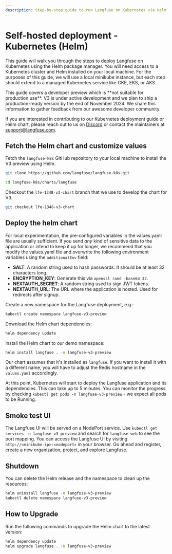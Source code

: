 ```yaml
---
description: Step-by-step guide to run Langfuse on Kubernetes via Helm.
---
```


# Self-hosted deployment - Kubernetes (Helm)

This guide will walk you through the steps to deploy Langfuse on Kubernetes using the Helm package manager.
You will need access to a Kubernetes cluster and Helm installed on your local machine.
For the purposes of this guide, we will use a local minikube instance, but each step should extend to a managed Kubernetes service like GKE, EKS, or AKS.

<Callout type="warning">
  This guide covers a developer preview which is **not suitable for production use**.
  V3 is under active development and we plan to ship a production-ready version by the end of November 2024.
  We share this information to gather feedback from our awesome developer community.

  If you are interested in contributing to our Kubernetes deployment guide or Helm chart, please reach out to us on [Discord](/discord) or contact the maintainers at support@langfuse.com.
</Callout>

## Fetch the Helm chart and customize values

Fetch the `langfuse-k8s` GitHub repository to your local machine to install the V3 preview using Helm.
```bash
git clone https://github.com/langfuse/langfuse-k8s.git

cd langfuse-k8s/charts/langfuse
```

Checkout the `lfe-1348-v3-chart` branch that we use to develop the chart for V3.
```bash
git checkout lfe-1348-v3-chart
```

## Deploy the helm chart

For local experimentation, the pre-configured variables in the values.yaml file are usually sufficient.
If you send _any_ kind of sensitive data to the application or intend to keep it up for longer, we recommend that
you modify the values.yaml file and overwrite the following environment variables using the `additionalEnv` field:

- **SALT**: A random string used to hash passwords. It should be at least 32 characters long.
- **ENCRYPTION_KEY**: Generate this via `openssl rand -base64 32`.
- **NEXTAUTH_SECRET**: A random string used to sign JWT tokens.
- **NEXTAUTH_URL**: The URL where the application is hosted. Used for redirects after signup.

Create a new namespace for the Langfuse deployment, e.g.:
```bash
kubectl create namespace langfuse-v3-preview
```

Download the Helm chart dependencies:
```bash
helm dependency update
```

Install the Helm chart to our demo namespace:
```bash
helm install langfuse . -n langfuse-v3-preview
```
Our chart assumes that it's installed as `langfuse`.
If you want to install it with a different name, you will have to adjust the Redis hostname in the `values.yaml` accordingly.

At this point, Kubernetes will start to deploy the Langfuse application and its dependencies.
This can take up to 5 minutes.
You can monitor the progress by checking `kubectl get pods -n langfuse-v3-preview` - we expect all pods to be Running.

## Smoke test UI

The Langfuse UI will be served on a NodePort service.
Use `kubectl get services -n langfuse-v3-preview` and search for `langfuse-web` to see the port mapping.
You can access the Langfuse UI by visiting `http://<minikube-ip>:<nodeport>` in your browser.
Go ahead and register, create a new organization, project, and explore Langfuse.

## Shutdown

You can delete the Helm release and the namespace to clean up the resources:
```bash
helm uninstall langfuse -n langfuse-v3-preview
kubectl delete namespace langfuse-v3-preview
```

## How to Upgrade

Run the following commands to upgrade the Helm chart to the latest version:
```bash
helm dependency update
helm upgrade langfuse . -n langfuse-v3-preview
```
